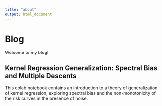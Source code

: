 ```yaml
---
title: "about"
output: html_document
---
```


# Blog
Welcome to my blog! 

## Kernel Regression Generalization: Spectral Bias and Multiple Descents 
This colab notebook contains an introduction to a theory of generalization of kernel regression, exploring spectral bias and the non-monotonicity of the risk curves in the presence of noise. 


